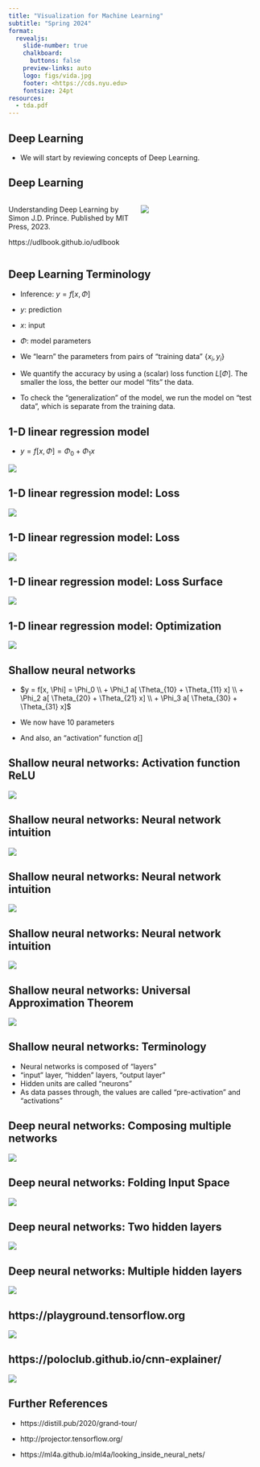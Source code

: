 ```yaml
---
title: "Visualization for Machine Learning"
subtitle: "Spring 2024"
format:
  revealjs: 
    slide-number: true
    chalkboard: 
      buttons: false
    preview-links: auto
    logo: figs/vida.jpg
    footer: <https://cds.nyu.edu>
    fontsize: 24pt
resources:
  - tda.pdf
---
```


## Deep Learning

- We will start by reviewing concepts of Deep Learning.

## Deep Learning

:::: {.columns}
::: {.column width="50%"}
Understanding Deep Learning by Simon J.D. Prince.
Published by MIT Press, 2023.

https://udlbook.github.io/udlbook
:::
::: {.column width="50%"}
![](figs/UDLCoverSmall.jpg){fig-align="center"}
:::
::::

## Deep Learning Terminology

- Inference: $y = f[x, \Phi]$

- $y$: prediction

- $x$: input 

- $\Phi$: model parameters

- We "learn" the parameters from pairs of "training data" $\{x_i, y_i\}$

- We quantify the accuracy by using a (scalar) loss function $L[\Phi]$. The smaller the loss, the better our model "fits" the data.

- To check the "generalization" of the model, we run the model on "test data", which is separate from the training data.

## 1-D linear regression model

- $y = f[x, \Phi] = \Phi_0 + \Phi_1 x$

![](figs/UDLChap2PDF/SupervisedLinear.jpg){fig-align="center"}

## 1-D linear regression model: Loss

![](figs/UDLChap2PDF/SupervisedLinearFitError.jpg){fig-align="center"}

## 1-D linear regression model: Loss 

![](figs/UDLChap2PDF/SupervisedLinearFitError.jpg){fig-align="center"}

## 1-D linear regression model: Loss Surface

![](figs/UDLChap2PDF/SupervisedSurface.jpg){fig-align="center"}

## 1-D linear regression model: Optimization

![](figs/UDLChap2PDF/SupervisedOpt.jpg){fig-align="center"}

## Shallow neural networks

- $y = f[x, \Phi] = \Phi_0 \\
   + \Phi_1 a[ \Theta_{10} + \Theta_{11} x] \\
   + \Phi_2 a[ \Theta_{20} + \Theta_{21} x] \\
   + \Phi_3 a[ \Theta_{30} + \Theta_{31} x]$

- We now have 10 parameters
- And also, an "activation" function $a[]$

## Shallow neural networks: Activation function ReLU

![](figs/UDLChap3PDF/ShallowReLU.jpg){fig-align="center"}

## Shallow neural networks: Neural network intuition

![](figs/UDLChap3PDF/ShallowFunctions.jpg){fig-align="center"}


## Shallow neural networks: Neural network intuition

![](figs/UDLChap3PDF/ShallowBuildUp.jpg){fig-align="center"}

## Shallow neural networks: Neural network intuition

![](figs/UDLChap3PDF/ShallowNet.jpg){fig-align="center"}

## Shallow neural networks: Universal Approximation Theorem

![](figs/UDLChap3PDF/ShallowApproximate.jpg){fig-align="center"}

## Shallow neural networks: Terminology

- Neural networks is composed of "layers"
- "input" layer, "hidden" layers, "output layer"
- Hidden units are called "neurons"
- As data passes through, the values are called "pre-activation" and "activations"

## Deep neural networks: Composing multiple networks

![](figs/UDLChap4PDF/DeepConcat.jpg){fig-align="center"}

## Deep neural networks: Folding Input Space

![](figs/UDLChap4PDF/DeepFold.jpg){fig-align="center"}

## Deep neural networks: Two hidden layers

![](figs/UDLChap4PDF/DeepTwoLayer.jpg){fig-align="center"}

## Deep neural networks: Multiple hidden layers

![](figs/UDLChap4PDF/DeepKLayer.jpg){fig-align="center"}


## https://playground.tensorflow.org

![](figs/tensorflow-playground.jpg){fig-align="center"}

## https://poloclub.github.io/cnn-explainer/

![](figs/cnnexplainer.jpg){fig-align="center"}

## Further References

- https://distill.pub/2020/grand-tour/

- http://projector.tensorflow.org/

- https://ml4a.github.io/ml4a/looking_inside_neural_nets/


